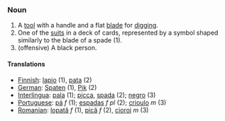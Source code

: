 ===Noun===
# A [[tool]] with a handle and a flat [[blade]] for [[dig]]ging.
# One of the [[suit]]s in a deck of cards, represented by a symbol shaped similarly to the blade of a spade (1).
# (offensive) A black person.

====Translations====
*[[Finnish]]: [[lapio]] (1), [[pata]] (2)
*[[German]]: [[Spaten]] (1), [[Pik]] (2)
*[[Interlingua]]: [[pala]] (1); [[picca]], [[spada]] (2); [[negro]] (3)
*[[Portuguese]]: [[pá]] ''f'' (1); [[espadas]] ''f pl'' (2); [[crioulo]] ''m'' (3)
*[[Romanian]]: [[lopată]] ''f'' (1), [[pică]] ''f'' (2), [[cioroi]] ''m'' (3)